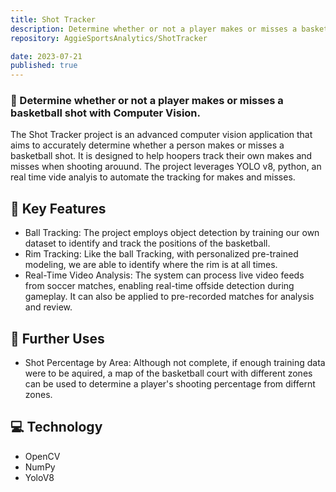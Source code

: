 ```yaml
---
title: Shot Tracker
description: Determine whether or not a player makes or misses a basketball shot with computer vision.
repository: AggieSportsAnalytics/ShotTracker

date: 2023-07-21
published: true
---
```


### 🏁 Determine whether or not a player makes or misses a basketball shot with Computer Vision.

The Shot Tracker project is an advanced computer vision application that aims to accurately determine whether a person makes or misses a basketball shot. It is designed to help hoopers track their own makes and misses when shooting arouund. The project leverages YOLO v8, python,
an real time vide analyis to automate the tracking for makes and misses.

## 🔑 Key Features
- Ball Tracking: The project employs object detection by training our own dataset to identify and track the positions of the basketball.
- Rim Tracking: Like the ball Tracking, with personalized pre-trained modeling, we are able to identify where the rim is at all times.
- Real-Time Video Analysis: The system can process live video feeds from soccer matches, enabling real-time offside detection during gameplay. It can also be applied to pre-recorded matches for analysis and review.

## 🚀 Further Uses
- Shot Percentage by Area: Although not complete, if enough training data were to be aquired, a map of the basketball court with different zones can be used to determine a player's shooting percentage from differnt zones.

## 💻  Technology
- OpenCV
- NumPy
- YoloV8

